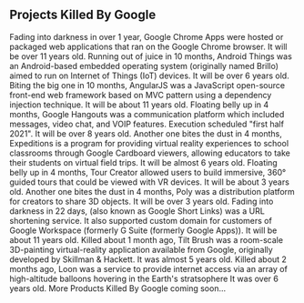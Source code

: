 ## Projects Killed By Google

<ProjectCard title="Google Chrome Apps" link="https://en.wikipedia.org/wiki/Google_Chrome_App" bg="linear-gradient(to right, #D4145A 0%, #FBB03B 100%)">
Fading into darkness in over 1 year, Google Chrome Apps were hosted or packaged web applications that ran on the Google Chrome browser. It will be over 11 years old.
</ProjectCard>

<ProjectCard title="Android Things" link="https://android-developers.googleblog.com/2019/02/an-update-on-android-things.html" bg="linear-gradient(to right, #2193b0 0%, #6dd5ed 100%)">
Running out of juice in 10 months, Android Things was an Android-based embedded operating system (originally named Brillo) aimed to run on Internet of Things (IoT) devices. It will be over 6 years old.
</ProjectCard>

<ProjectCard title="AngularJS" link="https://blog.angular.io/stable-angularjs-and-long-term-support-7e077635ee9c" bg="linear-gradient(to right, #de6262 0%, #ffb88c 100%)">
Biting the big one in 10 months, AngularJS was a JavaScript open-source front-end web framework based on MVC pattern using a dependency injection technique. It will be about 11 years old.
</ProjectCard>

<ProjectCard title="Google Hangouts" link="https://arstechnica.com/gadgets/2019/01/the-great-google-hangouts-shutdown-begins-october-2019/" bg="linear-gradient(to right, #06beb6 0%, #48b1bf 100%)">
Floating belly up in 4 months, Google Hangouts was a communication platform which included messages, video chat, and VOIP features. Execution scheduled "first half 2021". It will be over 8 years old.
</ProjectCard>

<ProjectCard title="Expeditions" link="https://en.wikipedia.org/wiki/Google_Expeditions" bg="linear-gradient(to right, #000428 0%, #004e92 100%)">
Another one bites the dust in 4 months, Expeditions is a program for providing virtual reality experiences to school classrooms through Google Cardboard viewers, allowing educators to take their students on virtual field trips. It will be almost 6 years old.
</ProjectCard>

<ProjectCard title="Tour Creator" link="https://www.theverge.com/2020/11/13/21564279/google-expeditions-vr-cardboard-tours-shutdown-arts-culture-app-migration" bg="linear-gradient(to right, #f12711 0%, #f5af19 100%)">
Floating belly up in 4 months, Tour Creator allowed users to build immersive, 360° guided tours that could be viewed with VR devices. It will be about 3 years old.
</ProjectCard>

<ProjectCard title="Poly" link="https://support.google.com/poly/answer/10192635" bg="linear-gradient(to right, #ff512f 0%, #dd2476 100%)">
Another one bites the dust in 4 months, Poly was a distribution platform for creators to share 3D objects. It will be over 3 years old.
</ProjectCard>

<ProjectCard title="Google Go Links" link="https://github.com/codyogden/killedbygoogle/issues/865" bg="linear-gradient(to right, #b06ab3 0%, #4568dc 100%)">
Fading into darkness in 22 days, (also known as Google Short Links) was a URL shortening service. It also supported custom domain for customers of Google Workspace (formerly G Suite (formerly Google Apps)). It will be about 11 years old.
</ProjectCard>

<ProjectCard title="Tilt Brush" link="https://www.tiltbrush.com/" bg="linear-gradient(to right, #ec6f66 0%, #f3a183 100%)">
Killed about 1 month ago, Tilt Brush was a room-scale 3D-painting virtual-reality application available from Google, originally developed by Skillman & Hackett. It was almost 5 years old.
</ProjectCard>

<ProjectCard title="Loon" link="https://www.theverge.com/2021/1/21/22243484/alphabet-google-shutting-down-loon-internet-balloon-company-x" bg="linear-gradient(to right, #4ca1af 0%, #c4e0e5 100%)">
Killed about 2 months ago, Loon was a service to provide internet access via an array of high-altitude balloons hovering in the Earth's stratsophere It was over 6 years old.
</ProjectCard>

<ProjectCard title="Coming Soon..." bg="linear-gradient(to right, #ff00cc 0%, #333399 100%)">
More Products Killed By Google coming soon...
</ProjectCard>
